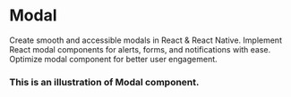 
# Modal
Create smooth and accessible modals in React & React Native. Implement React modal components for alerts, forms, and notifications with ease. Optimize modal component for better user engagement.
### This is an illustration of Modal component.

<!-- Failed to load CodePreviewer for Example:1 -->